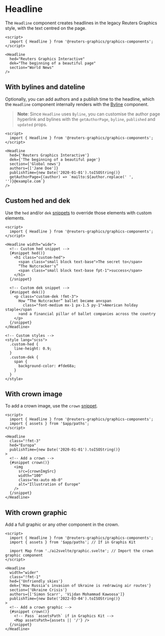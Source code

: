 

<Meta of={HeadlineStories} />

# Headline

The `Headline` component creates headlines in the legacy Reuters Graphics style, with the text centred on the page.

```svelte
<script>
  import { Headline } from '@reuters-graphics/graphics-components';
</script>

<Headline
  hed="Reuters Graphics Interactive"
  dek="The beginning of a beautiful page"
  section="World News"
/>
```

<Canvas of={HeadlineStories.Demo} />

## With bylines and dateline

Optionally, you can add authors and a publish time to the headline, which the `Headline` component internally renders with the [Byline](./?path=/docs/components-text-elements-byline--docs) component.

> **Note**: Since `Headline` uses `Byline`, you can customise the author page hyperlink and bylines with the `getAuthorPage`, `byline`, `published` and `updated` props.

```svelte
<script>
  import { Headline } from '@reuters-graphics/graphics-components';
</script>

<Headline
  hed={'Reuters Graphics Interactive'}
  dek={'The beginning of a beautiful page'}
  section={'Global news'}
  authors={['Jane Doe']}
  publishTime={new Date('2020-01-01').toISOString()}
  getAuthorPage={(author) => `mailto:${author.replace(' ', '')}@example.com`}
/>
```

<Canvas of={HeadlineStories.Byline} />

## Custom hed and dek

Use the `hed` and/or `dek` [snippets](https://svelte.dev/docs/svelte/snippet) to override those elements with custom elements.

```svelte
<script>
  import { Headline } from '@reuters-graphics/graphics-components';
</script>

<Headline width="wide">
  <!-- Custom hed snippet -->
  {#snippet hed()}
    <h1 class="custom-hed">
      <span class="small block text-base">The secret to</span>
      “The Nutcracker's”
      <span class="small block text-base fpt-1">success</span>
    </h1>
  {/snippet}

  <!-- Custom dek snippet -->
  {#snippet dek()}
    <p class="custom-dek !fmt-3">
      How “The Nutcracker” ballet became an<span
        class="font-medium mx-1 px-1.5 py-1">American holday staple</span
      >and a financial pillar of ballet companies across the country
    </p>
  {/snippet}
</Headline>

<!-- Custom styles -->
<style lang="scss">
  .custom-hed {
    line-height: 0.9;
  }
  .custom-dek {
    span {
      background-color: #fde68a;
    }
  }
</style>
```

<Canvas of={HeadlineStories.CustomHedDek} />

## With crown image

To add a crown image, use the `crown` [snippet](https://svelte.dev/docs/svelte/snippet).

```svelte
<script>
  import { Headline } from '@reuters-graphics/graphics-components';
  import { assets } from '$app/paths';
</script>

<Headline
  class="!fmt-3"
  hed="Europa"
  publishTime={new Date('2020-01-01').toISOString()}
>
  <!-- Add a crown -->
  {#snippet crown()}
    <img
      src={crownImgSrc}
      width="100"
      class="mx-auto mb-0"
      alt="Illustration of Europe"
    />
  {/snippet}
</Headline>
```

<Canvas of={HeadlineStories.CrownImage} />

## With crown graphic

Add a full graphic or any other component in the crown.

```svelte
<script>
  import { Headline } from '@reuters-graphics/graphics-components';
  import { assets } from '$app/paths'; // If in Graphis Kit

  import Map from './ai2svelte/graphic.svelte'; // Import the crown graphic component
</script>

<Headline
  width="wider"
  class="!fmt-1"
  hed={'Unfriendly skies'}
  dek={'How Russia’s invasion of Ukraine is redrawing air routes'}
  section={'Ukraine Crisis'}
  authors={['Simon Scarr', 'Vijdan Mohammad Kawoosa']}
  publishTime={new Date('2022-03-04').toISOString()}
>
  <!-- Add a crown graphic -->
  {#snippet crown()}
    <!-- Pass `assetsPath` if in Graphics Kit -->
    <Map assetsPath={assets || '/'} />
  {/snippet}
</Headline>
```

<Canvas of={HeadlineStories.CrownGraphic} />
